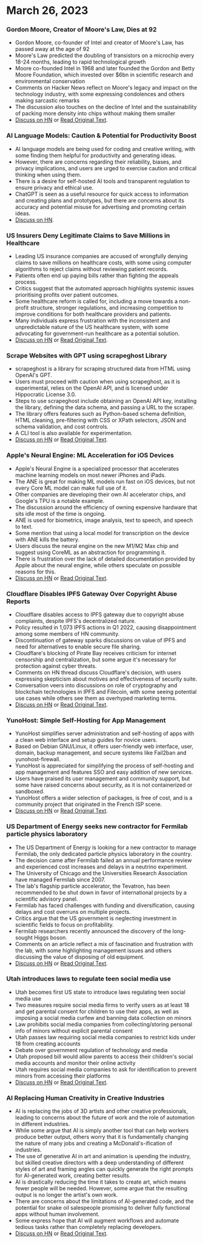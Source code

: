 
<Steps>

# March 26, 2023

### Gordon Moore, Creator of Moore's Law, Dies at 92

- Gordon Moore, co-founder of Intel and creator of Moore's Law, has passed away at the age of 92
- Moore's Law predicted the doubling of transistors on a microchip every 18-24 months, leading to rapid technological growth
- Moore co-founded Intel in 1968 and later founded the Gordon and Betty Moore Foundation, which invested over $6bn in scientific research and environmental conservation
- Comments on Hacker News reflect on Moore's legacy and impact on the technology industry, with some expressing condolences and others making sarcastic remarks
- The discussion also touches on the decline of Intel and the sustainability of packing more density into chips without making them smaller
- [Discuss on HN](http://news.ycombinator.com/item?id=35297420) or [Read Original Text](https://www.moore.org/article-detail?newsUrlName=in-memoriam-gordon-moore-1929-2023).

### AI Language Models: Caution & Potential for Productivity Boost

- AI language models are being used for coding and creative writing, with some finding them helpful for productivity and generating ideas.
- However, there are concerns regarding their reliability, biases, and privacy implications, and users are urged to exercise caution and critical thinking when using them.
- There is a desire for self-hosted AI tools and transparent regulation to ensure privacy and ethical use.
- ChatGPT is seen as a useful resource for quick access to information and creating plans and prototypes, but there are concerns about its accuracy and potential misuse for advertising and promoting certain ideas.
- [Discuss on HN](http://news.ycombinator.com/item?id=35299071).

### US Insurers Deny Legitimate Claims to Save Millions in Healthcare

- Leading US insurance companies are accused of wrongfully denying claims to save millions on healthcare costs, with some using computer algorithms to reject claims without reviewing patient records.
- Patients often end up paying bills rather than fighting the appeals process.
- Critics suggest that the automated approach highlights systemic issues prioritising profits over patient outcomes.
- Some healthcare reform is called for, including a move towards a non-profit structure, stronger regulations, and increasing competition to improve conditions for both healthcare providers and patients.
- Many individuals express frustration with the inconsistent and unpredictable nature of the US healthcare system, with some advocating for government-run healthcare as a potential solution.
- [Discuss on HN](http://news.ycombinator.com/item?id=35304017) or [Read Original Text](https://www.propublica.org/article/cigna-pxdx-medical-health-insurance-rejection-claims).

### Scrape Websites with GPT using scrapeghost Library

- scrapeghost is a library for scraping structured data from HTML using OpenAI's GPT.
- Users must proceed with caution when using scrapeghost, as it is experimental, relies on the OpenAI API, and is licensed under Hippocratic License 3.0.
- Steps to use scrapeghost include obtaining an OpenAI API key, installing the library, defining the data schema, and passing a URL to the scraper.
- The library offers features such as Python-based schema definition, HTML cleaning, pre-filtering with CSS or XPath selectors, JSON and schema validation, and cost controls.
- A CLI tool is also available for experimentation.
- [Discuss on HN](http://news.ycombinator.com/item?id=35305655) or [Read Original Text](https://jamesturk.github.io/scrapeghost/).

### Apple's Neural Engine: ML Acceleration for iOS Devices

- Apple's Neural Engine is a specialized processor that accelerates machine learning models on most newer iPhones and iPads.
- The ANE is great for making ML models run fast on iOS devices, but not every Core ML model can make full use of it.
- Other companies are developing their own AI accelerator chips, and Google's TPU is a notable example.
- The discussion around the efficiency of owning expensive hardware that sits idle most of the time is ongoing.
- ANE is used for biometrics, image analysis, text to speech, and speech to text.
- Some mention that using a local model for transcription on the device with ANE kills the battery.
- Users discuss the neural engine on the new M1/M2 Max chip and suggest using CoreML as an abstraction for programming it.
- There is frustration over the lack of detailed documentation provided by Apple about the neural engine, while others speculate on possible reasons for this.
- [Discuss on HN](http://news.ycombinator.com/item?id=35301447) or [Read Original Text](https://github.com/hollance/neural-engine).

### Cloudflare Disables IPFS Gateway Over Copyright Abuse Reports

- Cloudflare disables access to IPFS gateway due to copyright abuse complaints, despite IPFS's decentralized nature.
- Policy resulted in 1,073 IPFS actions in Q1 2022, causing disappointment among some members of HN community.
- Discontinuation of gateway sparks discussions on value of IPFS and need for alternatives to enable secure file sharing.
- Cloudflare's blocking of Pirate Bay receives criticism for internet censorship and centralization, but some argue it's necessary for protection against cyber threats.
- Comments on HN thread discuss Cloudflare's decision, with users expressing skepticism about motives and effectiveness of security suite.
- Conversation veers into discussions on role of cryptography and blockchain technologies in IPFS and Filecoin, with some seeing potential use cases while others see them as overhyped marketing terms.
- [Discuss on HN](http://news.ycombinator.com/item?id=35300200) or [Read Original Text](https://torrentfreak.com/cloudflare-disables-access-to-pirated-content-on-its-ipfs-gateway-230324/).

### YunoHost: Simple Self-Hosting for App Management

- YunoHost simplifies server administration and self-hosting of apps with a clean web interface and setup guides for novice users.
- Based on Debian GNU/Linux, it offers user-friendly web interface, user, domain, backup management, and secure systems like Fail2ban and yunohost-firewall.
- YunoHost is appreciated for simplifying the process of self-hosting and app management and features SSO and easy addition of new services.
- Users have praised its user management and community support, but some have raised concerns about security, as it is not containerized or sandboxed.
- YunoHost offers a wider selection of packages, is free of cost, and is a community project that originated in the French ISP scene.
- [Discuss on HN](http://news.ycombinator.com/item?id=35300482) or [Read Original Text](https://yunohost.org).

### US Department of Energy seeks new contractor for Fermilab particle physics laboratory

- The US Department of Energy is looking for a new contractor to manage Fermilab, the only dedicated particle physics laboratory in the country.
- The decision came after Fermilab failed an annual performance review and experienced cost increases and delays in a neutrino experiment.
- The University of Chicago and the Universities Research Association have managed Fermilab since 2007.
- The lab's flagship particle accelerator, the Tevatron, has been recommended to be shut down in favor of international projects by a scientific advisory panel.
- Fermilab has faced challenges with funding and diversification, causing delays and cost overruns on multiple projects.
- Critics argue that the US government is neglecting investment in scientific fields to focus on profitability.
- Fermilab researchers recently announced the discovery of the long-sought Higgs boson.
- Comments on an article reflect a mix of fascination and frustration with the lab, with some highlighting management issues and others discussing the value of disposing of old equipment.
- [Discuss on HN](http://news.ycombinator.com/item?id=35303391) or [Read Original Text](https://www.science.org/content/article/major-shake-coming-fermilab-troubled-u-s-particle-physics-center).

### Utah introduces laws to regulate teen social media use

- Utah becomes first US state to introduce laws regulating teen social media use
- Two measures require social media firms to verify users as at least 18 and get parental consent for children to use their apps, as well as imposing a social media curfew and banning data collection on minors
- Law prohibits social media companies from collecting/storing personal info of minors without explicit parental consent
- Utah passes law requiring social media companies to restrict kids under 18 from creating accounts
- Debate over government regulation of technology and media
- Utah proposed bill would allow parents to access their children's social media accounts and monitor their online activity
- Utah requires social media companies to ask for identification to prevent minors from accessing their platforms
- [Discuss on HN](http://news.ycombinator.com/item?id=35307647) or [Read Original Text](https://www.bbc.com/news/world-us-canada-65060733).

### AI Replacing Human Creativity in Creative Industries

- AI is replacing the jobs of 3D artists and other creative professionals, leading to concerns about the future of work and the role of automation in different industries.
- While some argue that AI is simply another tool that can help workers produce better output, others worry that it is fundamentally changing the nature of many jobs and creating a McDonald's-ification of industries.
- The use of generative AI in art and animation is upending the industry, but skilled creative directors with a deep understanding of different styles of art and framing angles can quickly generate the right prompts for AI-generated work, creating better results.
- AI is drastically reducing the time it takes to create art, which means fewer people will be needed. However, some argue that the resulting output is no longer the artist's own work.
- There are concerns about the limitations of AI-generated code, and the potential for snake oil salespeople promising to deliver fully functional apps without human involvement.
- Some express hope that AI will augment workflows and automate tedious tasks rather than completely replacing developers.
- [Discuss on HN](http://news.ycombinator.com/item?id=35308498) or [Read Original Text](https://reddit.com/r/blender/comments/121lhfq/i_lost_everything_that_made_me_love_my_job/).

</Steps>
